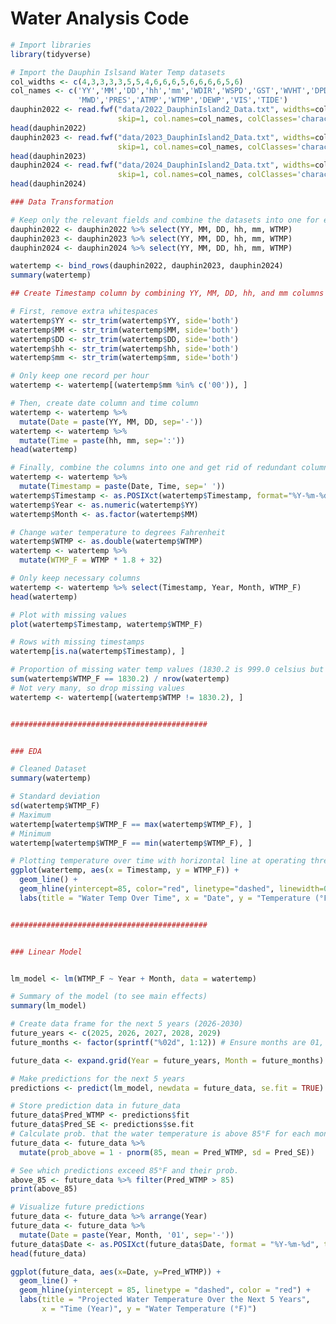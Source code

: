 # Water Analysis Code

```r
# Import libraries
library(tidyverse)

# Import the Dauphin Islsand Water Temp datasets
col_widths <- c(4,3,3,3,3,5,5,4,6,6,6,5,6,6,6,6,5,6)
col_names <- c('YY','MM','DD','hh','mm','WDIR','WSPD','GST','WVHT','DPD','APD',
               'MWD','PRES','ATMP','WTMP','DEWP','VIS','TIDE')
dauphin2022 <- read.fwf("data/2022_DauphinIsland2_Data.txt", widths=col_widths,
                        skip=1, col.names=col_names, colClasses='character')
head(dauphin2022)
dauphin2023 <- read.fwf("data/2023_DauphinIsland2_Data.txt", widths=col_widths,
                        skip=1, col.names=col_names, colClasses='character')
head(dauphin2023)
dauphin2024 <- read.fwf("data/2024_DauphinIsland2_Data.txt", widths=col_widths,
                        skip=1, col.names=col_names, colClasses='character')
head(dauphin2024)

### Data Transformation

# Keep only the relevant fields and combine the datasets into one for each buoy
dauphin2022 <- dauphin2022 %>% select(YY, MM, DD, hh, mm, WTMP)
dauphin2023 <- dauphin2023 %>% select(YY, MM, DD, hh, mm, WTMP)
dauphin2024 <- dauphin2024 %>% select(YY, MM, DD, hh, mm, WTMP)

watertemp <- bind_rows(dauphin2022, dauphin2023, dauphin2024)
summary(watertemp)

## Create Timestamp column by combining YY, MM, DD, hh, and mm columns

# First, remove extra whitespaces
watertemp$YY <- str_trim(watertemp$YY, side='both')
watertemp$MM <- str_trim(watertemp$MM, side='both')
watertemp$DD <- str_trim(watertemp$DD, side='both')
watertemp$hh <- str_trim(watertemp$hh, side='both')
watertemp$mm <- str_trim(watertemp$mm, side='both')

# Only keep one record per hour
watertemp <- watertemp[(watertemp$mm %in% c('00')), ]

# Then, create date column and time column
watertemp <- watertemp %>%
  mutate(Date = paste(YY, MM, DD, sep='-'))
watertemp <- watertemp %>%
  mutate(Time = paste(hh, mm, sep=':'))
head(watertemp)

# Finally, combine the columns into one and get rid of redundant columns
watertemp <- watertemp %>%
  mutate(Timestamp = paste(Date, Time, sep=' '))
watertemp$Timestamp <- as.POSIXct(watertemp$Timestamp, format="%Y-%m-%d %H:%M", tz='UTC')
watertemp$Year <- as.numeric(watertemp$YY)
watertemp$Month <- as.factor(watertemp$MM)

# Change water temperature to degrees Fahrenheit
watertemp$WTMP <- as.double(watertemp$WTMP)
watertemp <- watertemp %>%
  mutate(WTMP_F = WTMP * 1.8 + 32)

# Only keep necessary columns
watertemp <- watertemp %>% select(Timestamp, Year, Month, WTMP_F)
head(watertemp)

# Plot with missing values
plot(watertemp$Timestamp, watertemp$WTMP_F)

# Rows with missing timestamps
watertemp[is.na(watertemp$Timestamp), ]

# Proportion of missing water temp values (1830.2 is 999.0 celsius but in fahrenheit)
sum(watertemp$WTMP_F == 1830.2) / nrow(watertemp)
# Not very many, so drop missing values
watertemp <- watertemp[(watertemp$WTMP != 1830.2), ]


############################################


### EDA

# Cleaned Dataset
summary(watertemp)

# Standard deviation
sd(watertemp$WTMP_F)
# Maximum
watertemp[watertemp$WTMP_F == max(watertemp$WTMP_F), ]
# Minimum
watertemp[watertemp$WTMP_F == min(watertemp$WTMP_F), ]

# Plotting temperature over time with horizontal line at operating threshold
ggplot(watertemp, aes(x = Timestamp, y = WTMP_F)) +
  geom_line() +
  geom_hline(yintercept=85, color="red", linetype="dashed", linewidth=0.5) +
  labs(title = "Water Temp Over Time", x = "Date", y = "Temperature (°F)")


############################################


### Linear Model


lm_model <- lm(WTMP_F ~ Year + Month, data = watertemp)

# Summary of the model (to see main effects)
summary(lm_model)

# Create data frame for the next 5 years (2026-2030)
future_years <- c(2025, 2026, 2027, 2028, 2029)
future_months <- factor(sprintf("%02d", 1:12)) # Ensure months are 01, 02, ..., 12

future_data <- expand.grid(Year = future_years, Month = future_months)

# Make predictions for the next 5 years
predictions <- predict(lm_model, newdata = future_data, se.fit = TRUE)

# Store prediction data in future_data
future_data$Pred_WTMP <- predictions$fit
future_data$Pred_SE <- predictions$se.fit
# Calculate prob. that the water temperature is above 85°F for each month/year
future_data <- future_data %>%
  mutate(prob_above = 1 - pnorm(85, mean = Pred_WTMP, sd = Pred_SE))

# See which predictions exceed 85°F and their prob.
above_85 <- future_data %>% filter(Pred_WTMP > 85)
print(above_85)

# Visualize future predictions
future_data <- future_data %>% arrange(Year)
future_data <- future_data %>%
  mutate(Date = paste(Year, Month, '01', sep='-'))
future_data$Date <- as.POSIXct(future_data$Date, format = "%Y-%m-%d", tz = "UTC")
head(future_data) 

ggplot(future_data, aes(x=Date, y=Pred_WTMP)) +
  geom_line() +
  geom_hline(yintercept = 85, linetype = "dashed", color = "red") +
  labs(title = "Projected Water Temperature Over the Next 5 Years",
       x = "Time (Year)", y = "Water Temperature (°F)")
```

